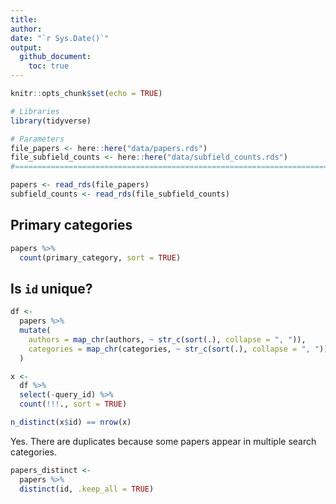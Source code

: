 ```yaml
---
title: 
author: 
date: "`r Sys.Date()`"
output: 
  github_document:
    toc: true
---
```


```r
knitr::opts_chunk$set(echo = TRUE)
```

```r
# Libraries
library(tidyverse)

# Parameters
file_papers <- here::here("data/papers.rds")
file_subfield_counts <- here::here("data/subfield_counts.rds")
#===============================================================================

papers <- read_rds(file_papers)
subfield_counts <- read_rds(file_subfield_counts)
```

## Primary categories

```r
papers %>% 
  count(primary_category, sort = TRUE)
```

## Is `id` unique?

```r
df <-
  papers %>% 
  mutate(
    authors = map_chr(authors, ~ str_c(sort(.), collapse = ", ")),
    categories = map_chr(categories, ~ str_c(sort(.), collapse = ", "))
  )

x <-
  df %>% 
  select(-query_id) %>% 
  count(!!!., sort = TRUE) 

n_distinct(x$id) == nrow(x)
```

Yes. There are duplicates because some papers appear in multiple search categories. 

```r
papers_distinct <-
  papers %>% 
  distinct(id, .keep_all = TRUE)
```

